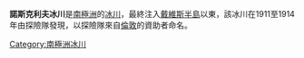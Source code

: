{{coord|66|40|S|98|52|E|type:glacier_region:AQ|display=title}}

'''諾斯克利夫冰川'''是[[南極洲|南極洲]]的[[冰川|冰川]]，最終注入[[戴維斯半島|戴維斯半島]]以東，該冰川在1911至1914年由探險隊發現，以探險隊來自[[倫敦|倫敦]]的資助者命名。

{{Antarctica-geo-stub}}
[[Category:南極洲冰川|Category:南極洲冰川]]